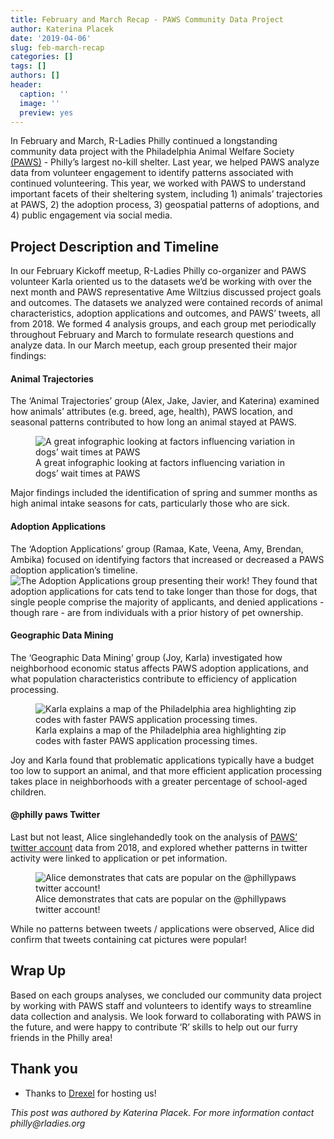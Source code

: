 ```yaml
---
title: February and March Recap - PAWS Community Data Project
author: Katerina Placek
date: '2019-04-06'
slug: feb-march-recap
categories: []
tags: []
authors: []
header:
  caption: ''
  image: ''
  preview: yes
---
```

In February and March, R-Ladies Philly continued a longstanding community data project with the Philadelphia Animal Welfare Society [(PAWS)](https://phillypaws.org/) - Philly's largest no-kill shelter. Last year, we helped PAWS analyze data from volunteer engagement to identify patterns associated with continued volunteering. This year, we worked with PAWS to understand important facets of their sheltering system, including 1) animals' trajectories at PAWS, 2) the adoption process, 3) geospatial patterns of adoptions, and 4) public engagement via social media. 

## Project Description and Timeline
In our February Kickoff meetup, R-Ladies Philly co-organizer and PAWS volunteer Karla oriented us to the datasets we'd be working with over the next month and PAWS representative Ame Wiltzius discussed project goals and outcomes. The datasets we analyzed were contained records of animal characteristics, adoption applications and outcomes, and PAWS' tweets, all from 2018. We formed 4 analysis groups, and each group met periodically throughout February and March to formulate research questions and analyze data. In our March meetup, each group presented their major findings:

#### Animal Trajectories
The 'Animal Trajectories' group (Alex, Jake, Javier, and Katerina) examined how animals' attributes (e.g. breed, age, health), PAWS location, and seasonal patterns contributed to how long an animal stayed at PAWS.

![A great infographic looking at factors influencing variation in dogs' wait times at PAWS](/img/paws1.png)

Major findings included the identification of spring and summer months as high animal intake seasons for cats, particularly those who are sick.

#### Adoption Applications
The 'Adoption Applications' group (Ramaa, Kate, Veena, Amy, Brendan, Ambika) focused on identifying factors that increased or decreased a PAWS adoption application's timeline.
![The Adoption Applications group presenting their work!](/img/paws2.jpeg)
They found that adoption applications for cats tend to take longer than those for dogs, that single people comprise the majority of applicants, and denied applications - though rare - are from individuals with a prior history of pet ownership.

#### Geographic Data Mining
The 'Geographic Data Mining' group (Joy, Karla) investigated how neighborhood economic status affects PAWS adoption applications, and what population characteristics contribute to efficiency of application processing. 

![Karla explains a map of the Philadelphia area highlighting zip codes with faster PAWS application processing times.](/img/paws3.jpeg)

Joy and Karla found that problematic applications typically have a budget too low to support an animal, and that more efficient application processing takes place in neighborhoods with a greater percentage of school-aged children.

#### @philly paws Twitter
Last but not least, Alice singlehandedly took on the analysis of [PAWS' twitter account](https://twitter.com/phillypaws) data from 2018, and explored whether patterns in twitter activity were linked to application or pet information.

![Alice demonstrates that cats are popular on the @phillypaws twitter account!](/img/paws4.png)

While no patterns between tweets / applications were observed, Alice did confirm that tweets containing cat pictures were popular!

## Wrap Up
Based on each groups analyses, we concluded our community data project by working with PAWS staff and volunteers to identify ways to streamline data collection and analysis. We look forward to collaborating with PAWS in the future, and were happy to contribute 'R' skills to help out our furry friends in the Philly area!


## Thank you  
* Thanks to [Drexel](https://www.wework.com/) for hosting us! 


*This post was authored by Katerina Placek. For more information contact philly@rladies.org*
